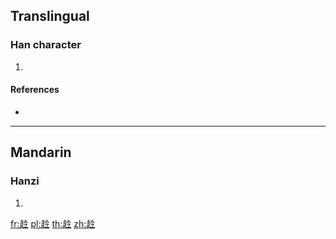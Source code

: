 {{character info/new}}
==Translingual==

===Han character===
{{Han char|rn=156|rad=走|as=04|sn=11|four=|canj=GOOIN}}

# {{defn|Han|sort=走04}}

====References====
* {{Han ref|kx=1215.260|dkj=37057|hdz=53478.180|uh=8D7A|ud=36218}}

----

==Mandarin==

===Hanzi===
{{cmn-hanzi|pin=[[qín]] ([[qin2]])|wg=ch'in<sup>2</sup>}}

# {{defn|lang=cmn|sort=走04}}

[[fr:赺]]
[[pl:赺]]
[[th:赺]]
[[zh:赺]]